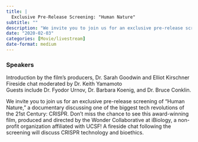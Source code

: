```yaml
---
title: |
  Exclusive Pre-Release Screening: "Human Nature"
subtitle: ""
description: "We invite you to join us for an exclusive pre-release screening of \"Human Nature,\" a documentary discussing one of the biggest tech revolutions of the 21st Century: CRISPR. "
date: "2020-02-03"
categories: [Movie/livestream]
date-format: medium 
---
```


### Speakers  
Introduction by the film's producers, Dr. Sarah Goodwin and Elliot Kirschner  
Fireside chat moderated by Dr. Keith Yamamoto  
Guests include Dr. Fyodor Urnov, Dr. Barbara Koenig, and Dr. Bruce Conklin.

We invite you to join us for an exclusive pre-release screening of "Human Nature," a documentary discussing one of the biggest tech revolutions of the 21st Century: CRISPR. Don't miss the chance to see this award-winning film, produced and directed by the Wonder Collaborative at iBiology, a non-profit organization affiliated with UCSF! A fireside chat following the screening will discuss CRISPR technology and bioethics.

